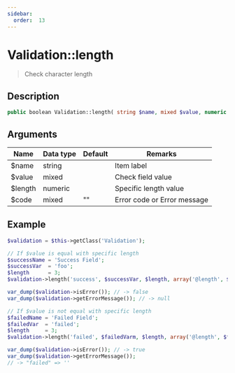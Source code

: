 ```yaml
---
sidebar:
  order:  13
---
```


# Validation::length

> Check character length

## Description

```php
public boolean Validation::length( string $name, mixed $value, numeric $length, [ mixed $code = '' ] )
```

## Arguments

| Name    | Data type | Default | Remarks                     |
| ------- | --------- | ------- | --------------------------- |
| $name   | string    |         | Item label                  |
| $value  | mixed     |         | Check field value           |
| $length | numeric   |         | Specific length value       |
| $code   | mixed     | ""      | Error code or Error message |

## Example

```php title="Controller"
$validation = $this->getClass('Validation');

// If $value is equal with specific length
$successName = 'Success Field';
$successVar  = 'foo';
$length      = 3;
$validation->length('success', $successVar, $length, array('@length', $successName, $length));

var_dump($validation->isError()); // -> false
var_dump($validation->getErrorMessage()); // -> null

// If $value is not equal with specific length
$failedName = 'Failed Field';
$failedVar  = 'failed';
$length     = 3;
$validation->length('failed', $failedVarm, $length, array('@length', $failedName, $length));

var_dump($validation->isError()); // -> true
var_dump($validation->getErrorMessage());
// -> "failed" => ''
```
